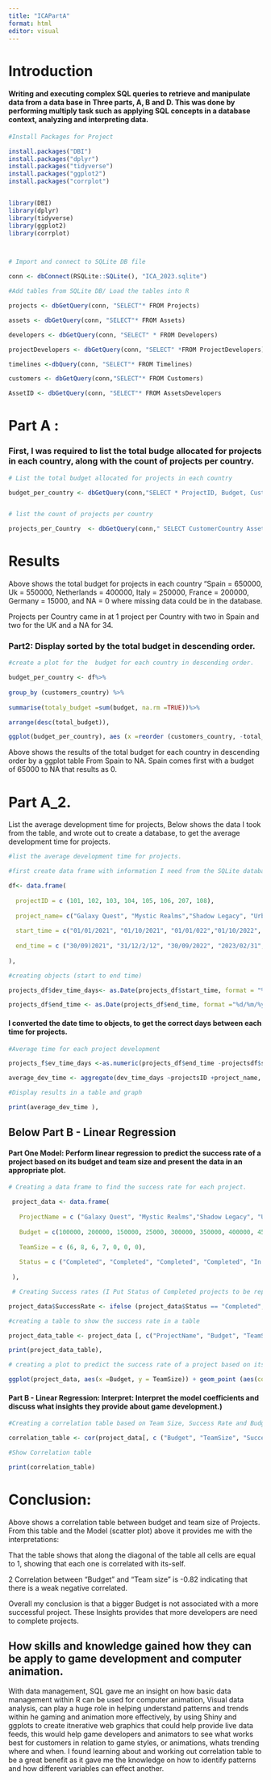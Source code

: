 ---
title: "ICAPartA"
format: html
editor: visual
---

# Introduction 

#### Writing and executing complex SQL queries to retrieve and manipulate data from a data base in Three parts, A, B and D. This was done by performing multiply task such as applying SQL concepts in a database context, analyzing and interpreting data. 

```{r}

#Install Packages for Project

install.packages("DBI")
install.packages("dplyr")
install.packages("tidyverse")
install.packages("ggplot2")
install.packages("corrplot")


library(DBI)
library(dplyr)
library(tidyverse)
library(ggplot2)
library(corrplot)




```

```{r}
# Import and connect to SQLite DB file 

conn <- dbConnect(RSQLite::SQLite(), "ICA_2023.sqlite")
```

```{r}


#Add tables from SQLite DB/ Load the tables into R 

projects <- dbGetQuery(conn, "SELECT"* FROM Projects)

assets <- dbGetQuery(conn, "SELECT"* FROM Assets)

developers <- dbGetQuery(conn, "SELECT" * FROM Developers)

projectDevelopers <- dbGetQuery(conn, "SELECT" *FROM ProjectDevelopers)

timelines <-dbQuery(conn, "SELECT"* FROM Timelines)

customers <- dbGetQuery(conn,"SELECT"* FROM Customers)

AssetID <- dbGetQuery(conn, "SELECT"* FROM AssetsDevelopers


```

# Part A : 

### First, I was required to list the total budge allocated for projects in each country, along with the count of projects per country. 

```{r}
# List the total budget allocated for projects in each country 

budget_per_country <- dbGetQuery(conn,"SELECT * ProjectID, Budget, CustomerCountry FROM Projects, Customers"),


# list the count of projects per country 

projects_per_Country  <- dbGetQuery(conn," SELECT CustomerCountry AssetID, COUNT as count FROM Assets,Projects,Customers"),
```

# Results

Above shows the total budget for projects in each country "Spain = 650000, Uk = 550000, Netherlands = 400000, Italy = 250000, France = 200000, Germany = 15000, and NA = 0 where missing data could be in the database.

Projects per Country came in at 1 project per Country with two in Spain and two for the UK and a NA for 34.

### Part2: Display sorted by the total budget in descending order.

```{r}
#create a plot for the  budget for each country in descending order.

budget_per_country <- df%>%
  
group_by (customers_country) %>%
  
summarise(totaly_budget =sum(budget, na.rm =TRUE))%>%

arrange(desc(total_budget)),

```

```{r}
ggplot(budget_per_country), aes (x =reorder (customers_country, -total_budget), y = total_budget, fill = customer_country) + geom_bar (stat = "identity") + labs(x ="country" , y= "Total_Budet", title = "Total_Budget_by_Country"),
```

Above shows the results of the total budget for each country in descending order by a ggplot table From Spain to NA. Spain comes first with a budget of 65000 to NA that results as 0.

# Part A_2.

List the average development time for projects, Below shows the data I took from the table, and wrote out to create a database, to get the average development time for projects.

```{r}
#list the average development time for projects. 

#first create data frame with information I need from the SQLite database. 

df<- data.frame( 
  
  projectID = c (101, 102, 103, 104, 105, 106, 207, 108), 
  
  project_name= c("Galaxy Quest", "Mystic Realms","Shadow Legacy", "Urban Adventure", "Ocean Odyssey", "Desert Surival", "Frozen Frontier", "Cybernetic Deams"),
  
  start_time = c("01/01/2021", "01/10/2021", "01/01/022","01/10/2022", "01/03/2023","01/07/2024","01/01/2025", "01/07/202"), 
  
  end_time = c ("30/09)2021", "31/12/2/12", "30/09/2022", "2023/02/31", "30/6/2023","30/06/2025", "31/12/2025"),
  
),

```

```{r}
#creating objects (start to end time)

projects_df$dev_time_days<- as.Date(projects_df$start_time, format = "%d/%m/%y"),

projects_df$end_time <- as.Date(projects_df$end_time, format ="%d/%m/%y") ,
```

#### I converted the date time to objects, to get the correct days between each time for projects.

```{r}
#Average time for each project development 

projects_f$ev_time_days <-as.numeric(projects_df$end_time -projectsdf$start_time),

average_dev_time <- aggregate(dev_time_days ~projectsID +project_name, data =projects_df, FUN =mean) ,

```

```{r}
#Display results in a table and graph 

print(average_dev_time ),

```

## Below Part B - Linear Regression

#### Part One Model: Perform linear regression to predict the success rate of a project based on its budget and team size and present the data in an appropriate plot.

```{r}

# Creating a data frame to find the success rate for each project. 

 project_data <- data.frame(
   
   ProjectName = c ("Galaxy Quest", "Mystic Realms","Shadow Legacy", "Urban Adventure", "Ocean Odyssey", "Desert Surival", "Frozen Frontier", "Cybernetic Deams"),
   
   Budget = c(100000, 200000, 150000, 25000, 300000, 350000, 400000, 4500000 ), 
   
   TeamSize = c (6, 8, 6, 7, 0, 0, 0), 
   
   Status = c ("Completed", "Completed", "Completed", "Completed", "In Porgress", "Planned","Planned", "Planned"),
   
 ),

 # Creating Success rates (I Put Status of Completed projects to be represented as  100 and in Progress and Planned as being 0. ) 

project_data$SuccessRate <- ifelse (project_data$Status == "Completed", 100, 0),

```

```{r}
#creating a table to show the success rate in a table 

project_data_table <- project_data [, c("ProjectName", "Budget", "TeamSize", "SuccessRate")],

print(project_data_table),

```

```{r}

# creating a plot to predict the success rate of a project based on its budget and team size. 

ggplot(project_data, aes(x =Budget, y = TeamSize)) + geom_point (aes(color =as.factor (successRate))) = theme_minimal(),

```

#### Part B - Linear Regression: Interpret: Interpret the model coefficients and discuss what insights they provide about game development.)

```{r}
#Creating a correlation table based on Team Size, Success Rate and Budget. 

correlation_table <- cor(project_data[, c ("Budget", "TeamSize", "SuccessRate")]),

#Show Correlation table

print(correlation_table)

```

# Conclusion:

Above shows a correlation table between budget and team size of Projects. From this table and the Model (scatter plot) above it provides me with the interpretations:

That the table shows that along the diagonal of the table all cells are equal to 1, showing that each one is correlated with its-self.

2 Correlation between "Budget" and "Team size" is -0.82 indicating that there is a weak negative correlated.

Overall my conclusion is that a bigger Budget is not associated with a more successful project. These Insights provides that more developers are need to complete projects.

## How skills and knowledge gained how they can be apply to game development and computer animation.

With data management, SQL gave me an insight on how basic data management within R can be used for computer animation, Visual data analysis, can play a huge role in helping understand patterns and trends within he gaming and animation more effectively, by using Shiny and ggplots to create itnerative web graphics that could help provide live data feeds, this would help game developers and animators to see what works best for customers in relation to game styles, or animations, whats trending where and when. I found learning about and working out correlation table to be a great benefit as it gave me the knowledge on how to identify patterns and how different variables can effect another.

## 
